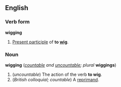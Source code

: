 ==English==
===Verb form===
'''wigging'''

#[[Present participle]] of '''to [[wig]]'''.

===Noun===
'''wigging''' (''[[countable]] and [[uncountable]]; plural'' '''wiggings''')

#(''uncountable'') The action of the verb '''to wig'''.
#(''British colloquial; countable'') A [[reprimand]].